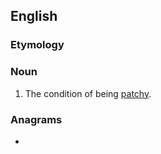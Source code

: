 ==English==

===Etymology===
{{suffix|en|patchy|ness}}

===Noun===
{{en-noun|~|es}}

# The condition of being [[patchy]].

===Anagrams===
* {{anagrams|en|cathepsins|thin spaces}}